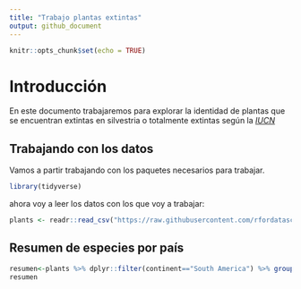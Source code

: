 ```yaml
---
title: "Trabajo plantas extintas"
output: github_document
---
```


```r
knitr::opts_chunk$set(echo = TRUE)
```

# Introducción

En este documento trabajaremos para explorar la identidad de plantas que se encuentran extintas en silvestria o totalmente extintas según la [*IUCN*](https://www.iucnredlist.org/)

## Trabajando con los datos
Vamos a partir trabajando con los paquetes necesarios para trabajar.

```r
library(tidyverse)

```

 ahora voy a leer los datos con los que voy a trabajar:
 
```r
plants <- readr::read_csv("https://raw.githubusercontent.com/rfordatascience/tidytuesday/master/data/2020/2020-08-18/plants.csv")

```
 
## Resumen de especies por país
```r
resumen<-plants %>% dplyr::filter(continent=="South America") %>% group_by(country, binomial_name) %>% summarise(n_species=n())
resumen
```

